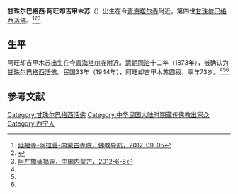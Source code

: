 '''甘珠尔巴格西·阿旺却吉甲木苏'''（{{bd|1872年||1944年|}}）出生在今[[青海|青海]][[塔尔寺|塔尔寺]]附近，第四世[[甘珠尔巴格西活佛|甘珠尔巴格西活佛]]。<ref name=fjdh>[http://www.fjdh.com/ffzt/fjhy/ahsy2012/09/092531185796.html 延福寺-阿拉善-内蒙古寺院，佛教导航，2012-09-05]{{dead link|date=2018年3月 |bot=InternetArchiveBot |fix-attempted=yes }}</ref><ref name=wts>{{Cite web |url=http://www.chinawts.com/list/nmg/181844553.htm |title=延福寺，五台山，2005-09-06 |access-date=2013-07-15 |archive-date=2012-02-29 |archive-url=https://web.archive.org/web/20120229071942/http://www.chinawts.com/list/nmg/181844553.htm |dead-url=no }}</ref><ref name=zgnmg>[http://www.nmg.gov.cn/main/nmg/wsbs/shenghzn/you2/2012-05-31/2_157074/ 阿左旗延福寺，中国内蒙古，2012-6-8]{{dead link|date=2018年1月 |bot=InternetArchiveBot |fix-attempted=yes }}</ref>

==生平==
阿旺却吉甲木苏出生在今[[青海|青海]][[塔尔寺|塔尔寺]]附近。[[清朝|清朝]][[同治|同治]]十二年（1873年），被确认为[[甘珠尔巴格西活佛|甘珠尔巴格西活佛]]。民国33年（1944年），阿旺却吉甲木苏圆寂，享年73岁。<ref name=fjdh/><ref name=wts/><ref name=zgnmg/>

==参考文献==
{{reflist}}

{{start box}}
{{s-rel|bu}}
{{s-before|[[甘珠尔巴格西·吉布增罗布生嘎拉森达尔吉|甘珠尔巴格西·吉布增罗布生嘎拉森达尔吉]]}}
{{s-title|[[甘珠尔巴格西活佛|甘珠尔巴格西活佛]]|1873年—1944年}}
{{s-after|[[甘珠尔巴格西·阿旺图布登尼玛|甘珠尔巴格西·阿旺图布登尼玛]]}}
{{end box}}

[[Category:甘珠尔巴格西活佛|Category:甘珠尔巴格西活佛]]
[[Category:中华民国大陆时期藏传佛教出家众|Category:中华民国大陆时期藏传佛教出家众]]
[[Category:西宁人|Category:西宁人]]